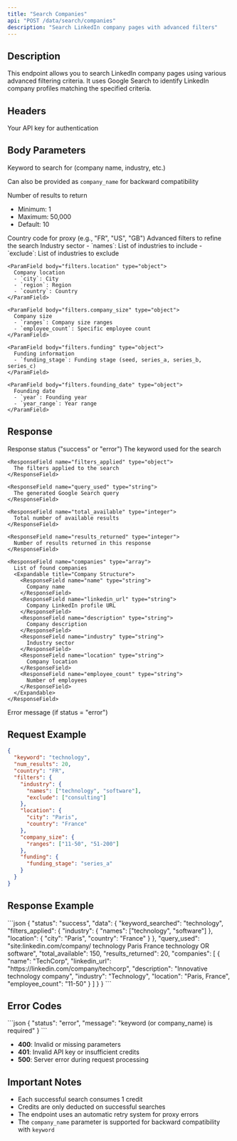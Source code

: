 ```yaml
---
title: "Search Companies"
api: "POST /data/search/companies"
description: "Search LinkedIn company pages with advanced filters"
---
```


## Description

This endpoint allows you to search LinkedIn company pages using various advanced filtering criteria. It uses Google Search to identify LinkedIn company profiles matching the specified criteria.

## Headers

<ParamField header="x-api-key" type="string" required>
  Your API key for authentication
</ParamField>

## Body Parameters

<ParamField body="keyword" type="string" required>
  Keyword to search for (company name, industry, etc.)
  
  Can also be provided as `company_name` for backward compatibility
</ParamField>

<ParamField body="num_results" type="integer" default="10">
  Number of results to return
  
  - Minimum: 1
  - Maximum: 50,000
  - Default: 10
</ParamField>

<ParamField body="country" type="string" default="FR">
  Country code for proxy (e.g., "FR", "US", "GB")
</ParamField>

<ParamField body="filters" type="object">
  Advanced filters to refine the search
  
  <Expandable title="Filter Structure">
    <ParamField body="filters.industry" type="object">
      Industry sector
      - `names`: List of industries to include
      - `exclude`: List of industries to exclude
    </ParamField>
    
    <ParamField body="filters.location" type="object">
      Company location
      - `city`: City
      - `region`: Region
      - `country`: Country
    </ParamField>
    
    <ParamField body="filters.company_size" type="object">
      Company size
      - `ranges`: Company size ranges
      - `employee_count`: Specific employee count
    </ParamField>
    
    <ParamField body="filters.funding" type="object">
      Funding information
      - `funding_stage`: Funding stage (seed, series_a, series_b, series_c)
    </ParamField>
    
    <ParamField body="filters.founding_date" type="object">
      Founding date
      - `year`: Founding year
      - `year_range`: Year range
    </ParamField>
  </Expandable>
</ParamField>

## Response

<ResponseField name="status" type="string">
  Response status ("success" or "error")
</ResponseField>

<ResponseField name="data" type="object">
  <Expandable title="Response Data">
    <ResponseField name="keyword_searched" type="string">
      The keyword used for the search
    </ResponseField>
    
    <ResponseField name="filters_applied" type="object">
      The filters applied to the search
    </ResponseField>
    
    <ResponseField name="query_used" type="string">
      The generated Google Search query
    </ResponseField>
    
    <ResponseField name="total_available" type="integer">
      Total number of available results
    </ResponseField>
    
    <ResponseField name="results_returned" type="integer">
      Number of results returned in this response
    </ResponseField>
    
    <ResponseField name="companies" type="array">
      List of found companies
      <Expandable title="Company Structure">
        <ResponseField name="name" type="string">
          Company name
        </ResponseField>
        <ResponseField name="linkedin_url" type="string">
          Company LinkedIn profile URL
        </ResponseField>
        <ResponseField name="description" type="string">
          Company description
        </ResponseField>
        <ResponseField name="industry" type="string">
          Industry sector
        </ResponseField>
        <ResponseField name="location" type="string">
          Company location
        </ResponseField>
        <ResponseField name="employee_count" type="string">
          Number of employees
        </ResponseField>
      </Expandable>
    </ResponseField>
  </Expandable>
</ResponseField>

<ResponseField name="message" type="string">
  Error message (if status = "error")
</ResponseField>

## Request Example

```json
{
  "keyword": "technology",
  "num_results": 20,
  "country": "FR",
  "filters": {
    "industry": {
      "names": ["technology", "software"],
      "exclude": ["consulting"]
    },
    "location": {
      "city": "Paris",
      "country": "France"
    },
    "company_size": {
      "ranges": ["11-50", "51-200"]
    },
    "funding": {
      "funding_stage": "series_a"
    }
  }
}
```

## Response Example

<ResponseExample>
```json
{
  "status": "success",
  "data": {
    "keyword_searched": "technology",
    "filters_applied": {
      "industry": {
        "names": ["technology", "software"]
      },
      "location": {
        "city": "Paris",
        "country": "France"
      }
    },
    "query_used": "site:linkedin.com/company/ technology Paris France technology OR software",
    "total_available": 150,
    "results_returned": 20,
    "companies": [
      {
        "name": "TechCorp",
        "linkedin_url": "https://linkedin.com/company/techcorp",
        "description": "Innovative technology company",
        "industry": "Technology",
        "location": "Paris, France",
        "employee_count": "11-50"
      }
    ]
  }
}
```
</ResponseExample>

## Error Codes

<ResponseExample>
```json
{
  "status": "error",
  "message": "keyword (or company_name) is required"
}
```
</ResponseExample>

- **400**: Invalid or missing parameters
- **401**: Invalid API key or insufficient credits
- **500**: Server error during request processing

## Important Notes

- Each successful search consumes 1 credit
- Credits are only deducted on successful searches
- The endpoint uses an automatic retry system for proxy errors
- The `company_name` parameter is supported for backward compatibility with `keyword` 